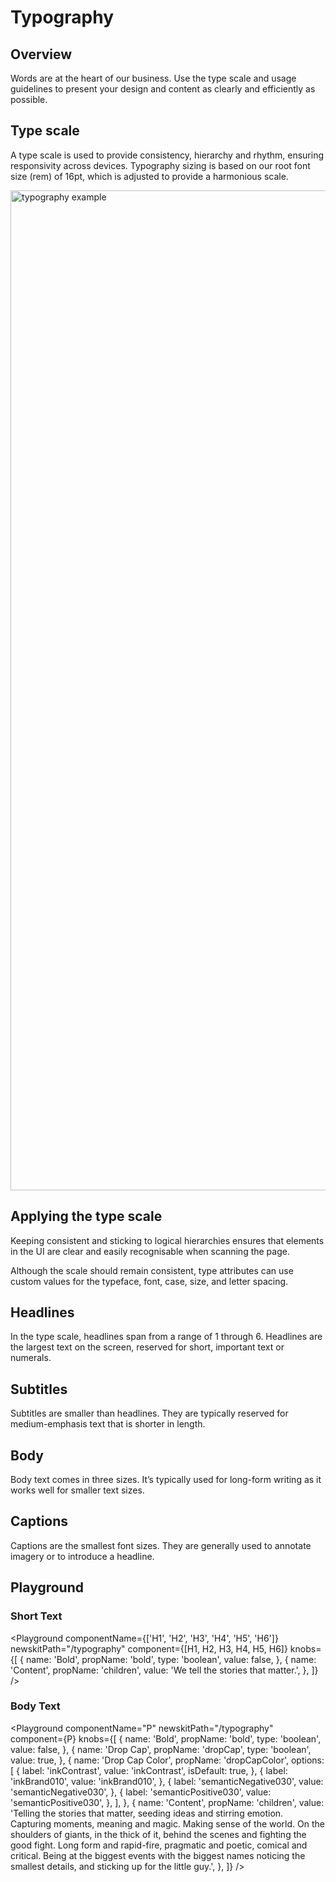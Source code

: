 

# Typography

## Overview

Words are at the heart of our business. Use the type scale and usage guidelines to present your design and content as clearly and efficiently as possible.

## Type scale

A type scale is used to provide consistency, hierarchy and rhythm, ensuring responsivity across devices. Typography sizing is based on our root font size (rem) of 16pt, which is adjusted to provide a harmonious scale.

<Image
  src="/static/examples/typography/typography.png"
  alt="typography example"
  width="1388"
  height="1600"
/>

## Applying the type scale

Keeping consistent and sticking to logical hierarchies ensures that elements in the UI are clear and easily recognisable when scanning the page.

Although the scale should remain consistent, type attributes can use custom values for the typeface, font, case, size, and letter spacing.

## Headlines

In the type scale, headlines span from a range of 1 through 6. Headlines are the largest text on the screen, reserved for short, important text or numerals.

## Subtitles

Subtitles are smaller than headlines. They are typically reserved for medium-emphasis text that is shorter in length.

## Body

Body text comes in three sizes. It’s typically used for long-form writing as it works well for smaller text sizes.

## Captions

Captions are the smallest font sizes. They are generally used to annotate imagery or to introduce a headline.

## Playground

### Short Text

<Playground
  componentName={['H1', 'H2', 'H3', 'H4', 'H5', 'H6']}
  newskitPath="/typography"
  component={[H1, H2, H3, H4, H5, H6]}
  knobs={[
    {
      name: 'Bold',
      propName: 'bold',
      type: 'boolean',
      value: false,
    },
    {
      name: 'Content',
      propName: 'children',
      value: 'We tell the stories that matter.',
    },
  ]}
/>

### Body Text

<Playground
  componentName="P"
  newskitPath="/typography"
  component={P}
  knobs={[
    {
      name: 'Bold',
      propName: 'bold',
      type: 'boolean',
      value: false,
    },
    {
      name: 'Drop Cap',
      propName: 'dropCap',
      type: 'boolean',
      value: true,
    },
    {
      name: 'Drop Cap Color',
      propName: 'dropCapColor',
      options: [
        {
          label: 'inkContrast',
          value: 'inkContrast',
          isDefault: true,
        },
        {
          label: 'inkBrand010',
          value: 'inkBrand010',
        },
        {
          label: 'semanticNegative030',
          value: 'semanticNegative030',
        },
        {
          label: 'semanticPositive030',
          value: 'semanticPositive030',
        },
      ],
    },
    {
      name: 'Content',
      propName: 'children',
      value:
        'Telling the stories that matter, seeding ideas and stirring emotion. Capturing moments, meaning and magic. Making sense of the world. On the shoulders of giants, in the thick of it, behind the scenes and fighting the good fight. Long form and rapid-fire, pragmatic and poetic, comical and critical. Being at the biggest events with the biggest names noticing the smallest details, and sticking up for the little guy.',
    },
  ]}
/>
